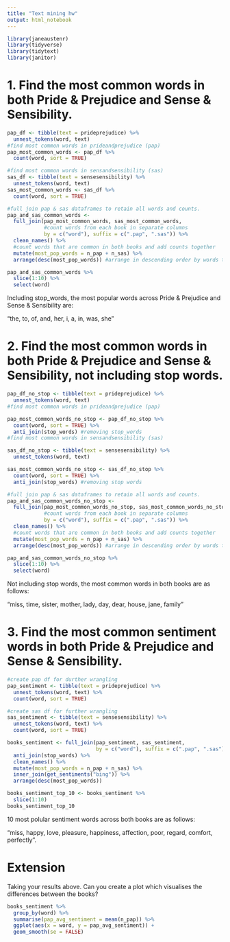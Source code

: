 ```yaml
---
title: "Text mining hw"
output: html_notebook
---
```

```r
library(janeaustenr)
library(tidyverse)
library(tidytext)
library(janitor)
```

# 1. Find the most common words in both Pride & Prejudice and Sense & Sensibility.

```r
pap_df <- tibble(text = prideprejudice) %>%
  unnest_tokens(word, text) 
#find most common words in prideandprejudice (pap)
pap_most_common_words <- pap_df %>%
  count(word, sort = TRUE)

#find most common words in sensandsensibility (sas)
sas_df <- tibble(text = sensesensibility) %>%
  unnest_tokens(word, text)
sas_most_common_words <- sas_df %>%
  count(word, sort = TRUE) 

#full join pap & sas dataframes to retain all words and counts.
pap_and_sas_common_words <- 
  full_join(pap_most_common_words, sas_most_common_words, 
            #count words from each book in separate columns
            by = c("word"), suffix = c(".pap", ".sas")) %>%
  clean_names() %>%
  #count words that are common in both books and add counts together
  mutate(most_pop_words = n_pap + n_sas) %>%
  arrange(desc(most_pop_words)) #arrange in descending order by words that are used most commonly in both books

pap_and_sas_common_words %>%
  slice(1:10) %>%
  select(word)
```
Including stop_words, the most popular words across Pride & Prejudice and Sense & Sensibility are: 

"the, to, of, and, her, i, a, in, was, she"

# 2. Find the most common words in both Pride & Prejudice and Sense & Sensibility, not including stop words.

```r
pap_df_no_stop <- tibble(text = prideprejudice) %>%
  unnest_tokens(word, text) 
#find most common words in prideandprejudice (pap)

pap_most_common_words_no_stop <- pap_df_no_stop %>%
  count(word, sort = TRUE) %>%
  anti_join(stop_words) #removing stop_words
#find most common words in sensandsensibility (sas)

sas_df_no_stop <- tibble(text = sensesensibility) %>%
  unnest_tokens(word, text)

sas_most_common_words_no_stop <- sas_df_no_stop %>%
  count(word, sort = TRUE) %>%
  anti_join(stop_words) #removing stop words

#full join pap & sas dataframes to retain all words and counts.
pap_and_sas_common_words_no_stop <- 
  full_join(pap_most_common_words_no_stop, sas_most_common_words_no_stop, 
            #count words from each book in separate columns
            by = c("word"), suffix = c(".pap", ".sas")) %>%
  clean_names() %>%
  #count words that are common in both books and add counts together
  mutate(most_pop_words = n_pap + n_sas) %>%
  arrange(desc(most_pop_words)) #arrange in descending order by words that are used most commonly in both books

pap_and_sas_common_words_no_stop %>%
  slice(1:10) %>%
  select(word)
```

Not including stop words, the most common words in both books are as follows: 

"miss, time, sister, mother, lady, day, dear, house, jane, family"


# 3. Find the most common sentiment words in both Pride & Prejudice and Sense & Sensibility.

```r
#create pap df for durther wrangling
pap_sentiment <- tibble(text = prideprejudice) %>%
  unnest_tokens(word, text) %>%
  count(word, sort = TRUE)

#create sas df for further wrangling
sas_sentiment <- tibble(text = sensesensibility) %>%
  unnest_tokens(word, text) %>%
  count(word, sort = TRUE)

books_sentiment <- full_join(pap_sentiment, sas_sentiment,
                             by = c("word"), suffix = c(".pap", ".sas")) %>%
  anti_join(stop_words) %>%
  clean_names() %>%
  mutate(most_pop_words = n_pap + n_sas) %>%
  inner_join(get_sentiments("bing")) %>%
  arrange(desc(most_pop_words))

books_sentiment_top_10 <- books_sentiment %>%
  slice(1:10)
books_sentiment_top_10

```

10 most polular sentiment words across both books are as follows: 

"miss, happy, love, pleasure, happiness, affection, poor, regard, comfort, perfectly".

# Extension
Taking your results above. Can you create a plot which visualises the differences between the books?

```r
books_sentiment %>%
  group_by(word) %>%
  summarise(pap_avg_sentiment = mean(n_pap)) %>%
  ggplot(aes(x = word, y = pap_avg_sentiment)) +
  geom_smooth(se = FALSE)
```

